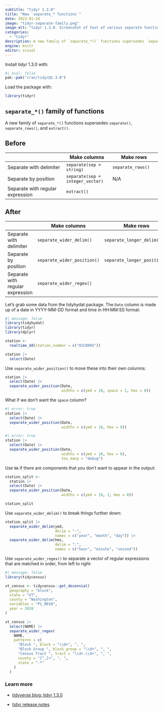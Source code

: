 ```yaml
---
subtitle: "tidyr 1.3.0"
title: "New `separate_* functions`"
date: 2023-01-24
image: "tidyr-separate-family.png"
image-alt: "tidyr 1.3.0. Screenshot of text of various separate functions."
categories:
  - "tidyr"
description: A new family of `separate_*()` functions supersedes `separate()`, `separate_rows()`, and `extract()`.
engine: knitr
editor: visual
---
```


Install tidyr 1.3.0 with:

```r
#| eval: false
pak::pak("cran/tidyr@1.3.0")
```

Load the package with:

```r
library(tidyr)
```

## `separate_*()` family of functions

A new family of `separate_*()` functions supersedes `separate()`, `separate_rows()`, and `extract()`.

::: panel-tabset
## Before

|                                  | Make columns                     | Make rows         |
|----------------------------|----------------------|-----------------------|
| Separate with delimiter          | `separate(sep = string)`         | `separate_rows()` |
| Separate by position             | `separate(sep = integer_vector)` | N/A               |
| Separate with regular expression | `extract()`                      |                   |

## After

|                                  | Make columns                | Make rows                    |
|---------------------|----------------------------|-----------------------|
| Separate with delimiter          | `separate_wider_delim()`    | `separate_longer_delim()`    |
| Separate by position             | `separate_wider_position()` | `separate_longer_position()` |
| Separate with regular expression | `separate_wider_regex()`    |                              |
:::

Let's grab some data from the tidyhydat package. The `Date` column is made up of a date in YYYY-MM-DD format and time in HH:MM:SS format:

```r
#| message: false
library(tidyhydat)
library(tidyr)
library(dplyr)

station <-
  realtime_dd(station_number = c("01CD005"))

station |>
  select(Date)
```

Use `separate_wider_position()` to move these into their own columns:

```r
station |>
  select(Date) |>
  separate_wider_position(Date,
                          widths = c(ymd = 10, space = 1, hms = 8))
```

What if we don't want the `space` column?

```r
#| error: true
station |>
  select(Date) |>
  separate_wider_position(Date,
                          widths = c(ymd = 10, hms = 8))
```

```r
#| error: true
station |>
  select(Date) |>
  separate_wider_position(Date,
                          widths = c(ymd = 10, hms = 8),
                          too_many = "debug")
```

Use `NA` if there are components that you don't want to appear in the output:

```r
station_split <-
  station |>
  select(Date) |>
  separate_wider_position(Date,
                          widths = c(ymd = 10, 1, hms = 8))

station_split
```

Use `separate_wider_delim()` to break things further down:

```r
station_split |>
  separate_wider_delim(ymd,
                       delim = "-",
                       names = c("year", "month", "day")) |>
  separate_wider_delim(hms,
                       delim = ":",
                       names = c("hour", "minute", "second"))
```

Use `separate_wider_regex()` to separate a vector of regular expressions that are matched in order, from left to right:

```r
#| message: false
library(tidycensus)

vt_census <- tidycensus::get_decennial(
  geography = "block",
  state = "VT",
  county = "Washington",
  variables = "P1_001N",
  year = 2020
)

vt_census |>
  select(NAME) |> 
  separate_wider_regex(
    NAME,
    patterns = c(
      "Block ", block = "\\d+", ", ",
      "Block Group ", block_group = "\\d+", ", ",
      "Census Tract ", tract = "\\d+.\\d+", ", ",
      county = "[^,]+", ", ",
      state = ".*"
    )
  )
```


### Learn more

-   [tidyverse blog: tidyr 1.3.0](https://www.tidyverse.org/blog/2023/01/tidyr-1-3-0/)

-   [tidyr release notes](https://github.com/tidyverse/tidyr/releases/tag/v1.3.0)
